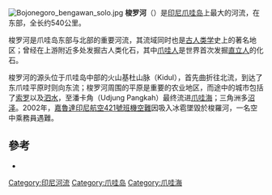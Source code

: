 [[File:Bojonegoro_bengawan_solo.jpg|right]]
'''梭罗河'''（{{lang-id|Bengawan Solo}}）是[[印尼|印尼]][[爪哇岛|爪哇岛]]上最大的河流，在东部，全长约540公里。

梭罗河是爪哇岛东部与北部的重要河流，其流域同时也是[[古人类学|古人类学]]史上的著名地区；曾经在上游附近多处发掘古人类化石，其中[[爪哇人|爪哇人]]是世界首次发掘[[直立人|直立人]]的化石。

梭罗河的源头位于爪哇岛中部的火山基杜山脉（Kidul），首先曲折往北流，到达了东爪哇平原时则向东流；梭罗河周围的平原是重要的农业地区，而途中的城市包括了[[索罗|索罗]]以及[[泗水_(印尼)|泗水]]，至潘卡角（Udjung Pangkah）最终流进[[爪哇海|爪哇海]]；三角洲多[[沼泽|沼泽]]。2002年，[[嘉魯達印尼航空421號班機空難|嘉魯達印尼航空421號班機空難]]因吸入冰雹墜毀於梭羅河，一名空中乘務員遇難。

== 參考 ==
* {{cite book
  | last =Turner | first =Peter | authorlink =  | coauthors =  | title =Java (1st edition) | url =https://archive.org/details/javalonelyplanet0000turn | publisher =Lonely Planet  | date =1997 | location =Melbourne| isbn = 0-86442-314-4  | page =[https://archive.org/details/javalonelyplanet0000turn/page/286 286]  }}


{{Indonesia-geo-stub}}

[[Category:印尼河流|Category:印尼河流]]
[[Category:爪哇岛|Category:爪哇岛]]
[[Category:爪哇海|Category:爪哇海]]